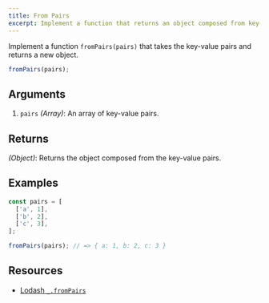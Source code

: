 ```yaml
---
title: From Pairs
excerpt: Implement a function that returns an object composed from key-value pairs
---
```


Implement a function `fromPairs(pairs)` that takes the key-value pairs and returns a new object.

```js
fromPairs(pairs);
```

## Arguments

1. `pairs` _(Array)_: An array of key-value pairs.

## Returns

_(Object)_: Returns the object composed from the key-value pairs.

## Examples

```js
const pairs = [
  ['a', 1],
  ['b', 2],
  ['c', 3],
];

fromPairs(pairs); // => { a: 1, b: 2, c: 3 }
```

## Resources

- [Lodash `_.fromPairs`](https://lodash.com/docs/#fromPairs)
